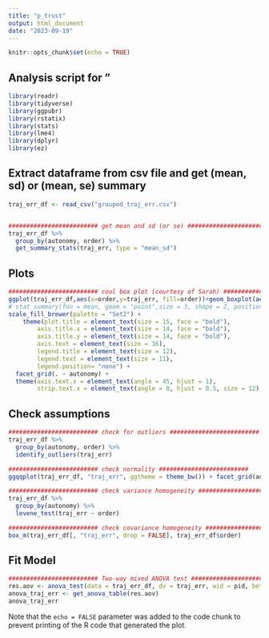 ```yaml
---
title: "p_trust"
output: html_document
date: "2023-09-19"
---
```


```r
knitr::opts_chunk$set(echo = TRUE)
```

## Analysis script for "

```r
library(readr)
library(tidyverse)
library(ggpubr)
library(rstatix)
library(stats)
library(lme4)
library(dplyr)
library(ez)
```


## Extract dataframe from csv file and get (mean, sd) or (mean, se) summary

```r

traj_err_df <- read_csv("grouped_traj_err.csv")


######################### get mean and sd (or se) ######################### 
traj_err_df %>%
  group_by(autonomy, order) %>%
  get_summary_stats(traj_err, type = "mean_sd")

```

## Plots

```r

######################### cool box plot (courtesy of Sarah) #########################
ggplot(traj_err_df,aes(x=order,y=traj_err, fill=order))+geom_boxplot(aes(fill=order)) + labs( x = "Order", y = "Tracking Error", fill = "Order") +   theme_minimal() +
# stat_summary(fun = mean, geom = "point",size = 3, shape = 2, position = position_dodge(0.75), show.legend = FALSE) +
scale_fill_brewer(palette = "Set2") +
    theme(plot.title = element_text(size = 15, face = "bold"),
        axis.title.x = element_text(size = 14, face = "bold"),
        axis.title.y = element_text(size = 14, face = "bold"),
        axis.text = element_text(size = 16),
        legend.title = element_text(size = 12),
        legend.text = element_text(size = 11),
        legend.position= "none") +
  facet_grid(. ~ autonomy) +
  theme(axis.text.x = element_text(angle = 45, hjust = 1),
        strip.text.x = element_text(angle = 0, hjust = 0.5, size = 12), legend.position = "none")

```


## Check assumptions

```r

######################### check for outliers ######################### 
traj_err_df %>%
  group_by(autonomy, order) %>%
  identify_outliers(traj_err)

######################### check normality ######################### 
ggqqplot(traj_err_df, "traj_err", ggtheme = theme_bw()) + facet_grid(autonomy ~ order)

######################### check variance homogeneity ######################### 
traj_err_df %>%
  group_by(autonomy) %>%
  levene_test(traj_err ~ order)

######################### check covariance homogeneity ######################### 
box_m(traj_err_df[, "traj_err", drop = FALSE], traj_err_df$order)

```


## Fit Model

```r

######################### Two-way mixed ANOVA test #########################
res.aov <- anova_test(data = traj_err_df, dv = traj_err, wid = pid, between = order, within = autonomy)
anova_traj_err <- get_anova_table(res.aov)
anova_traj_err

```


Note that the `echo = FALSE` parameter was added to the code chunk to prevent printing of the R code that generated the plot.
